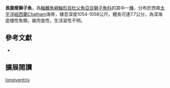 {{Speciesbox
| name = 長腹瘦獅子魚
| image = 
| image_width = 250px
| image_caption = 
| status = NE
| status_system = IUCN3.1 
| genus = Psednos
| species = longiventris
| authority = [[Stein|Stein]], 2012
| synonyms = 
}}
'''長腹瘦獅子魚'''，為[[輻鰭魚綱|輻鰭魚綱]][[鮋形目|鮋形目]][[杜父魚亞目|杜父魚亞目]][[獅子魚科|獅子魚科]]的其中一[[種|種]]，分布於西南[[太平洋|太平洋]][[紐西蘭|紐西蘭]]Chatham海脊，棲息深度1054-1058公尺，體長可達7.7公分，為深海底棲性魚類，屬肉食性，生活習性不明。

== 參考文獻 ==
*{{FishBase_species|genus=Psednos|species=longiventris|year=2012|month=11}}

== 擴展閱讀 ==
{{refbegin}}
{{wikispecies-inline|Psednos longiventris|長腹瘦獅子魚}}
{{refend}}
{{Taxonbar|from=Q5596761}}

[[Category:瘦獅子魚屬|longiventris]]


{{鮋形目小作品}}
